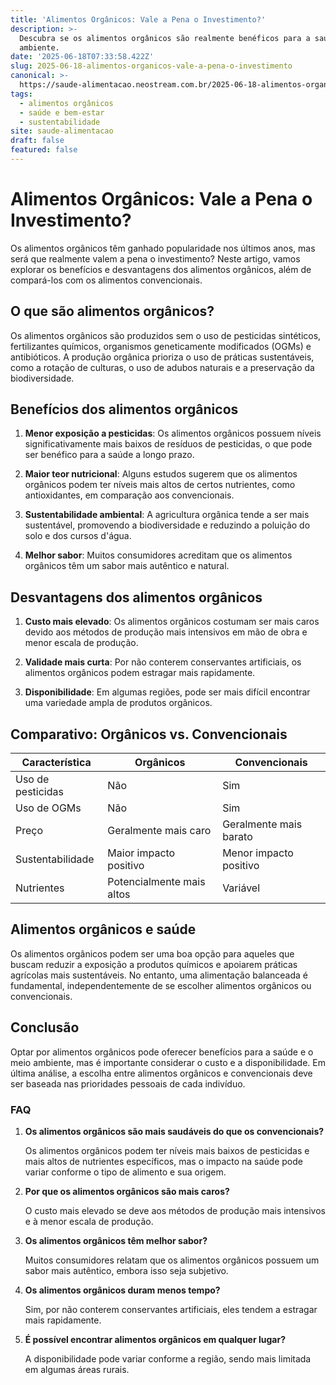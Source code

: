 ```yaml
---
title: 'Alimentos Orgânicos: Vale a Pena o Investimento?'
description: >-
  Descubra se os alimentos orgânicos são realmente benéficos para a saúde e meio
  ambiente.
date: '2025-06-18T07:33:58.422Z'
slug: 2025-06-18-alimentos-organicos-vale-a-pena-o-investimento
canonical: >-
  https://saude-alimentacao.neostream.com.br/2025-06-18-alimentos-organicos-vale-a-pena-o-investimento
tags:
  - alimentos orgânicos
  - saúde e bem-estar
  - sustentabilidade
site: saude-alimentacao
draft: false
featured: false
---
```


# Alimentos Orgânicos: Vale a Pena o Investimento?

Os alimentos orgânicos têm ganhado popularidade nos últimos anos, mas será que realmente valem a pena o investimento? Neste artigo, vamos explorar os benefícios e desvantagens dos alimentos orgânicos, além de compará-los com os alimentos convencionais.

## O que são alimentos orgânicos?

Os alimentos orgânicos são produzidos sem o uso de pesticidas sintéticos, fertilizantes químicos, organismos geneticamente modificados (OGMs) e antibióticos. A produção orgânica prioriza o uso de práticas sustentáveis, como a rotação de culturas, o uso de adubos naturais e a preservação da biodiversidade.

## Benefícios dos alimentos orgânicos

1. **Menor exposição a pesticidas**: Os alimentos orgânicos possuem níveis significativamente mais baixos de resíduos de pesticidas, o que pode ser benéfico para a saúde a longo prazo.

2. **Maior teor nutricional**: Alguns estudos sugerem que os alimentos orgânicos podem ter níveis mais altos de certos nutrientes, como antioxidantes, em comparação aos convencionais.

3. **Sustentabilidade ambiental**: A agricultura orgânica tende a ser mais sustentável, promovendo a biodiversidade e reduzindo a poluição do solo e dos cursos d'água.

4. **Melhor sabor**: Muitos consumidores acreditam que os alimentos orgânicos têm um sabor mais autêntico e natural.

## Desvantagens dos alimentos orgânicos

1. **Custo mais elevado**: Os alimentos orgânicos costumam ser mais caros devido aos métodos de produção mais intensivos em mão de obra e menor escala de produção.

2. **Validade mais curta**: Por não conterem conservantes artificiais, os alimentos orgânicos podem estragar mais rapidamente.

3. **Disponibilidade**: Em algumas regiões, pode ser mais difícil encontrar uma variedade ampla de produtos orgânicos.

## Comparativo: Orgânicos vs. Convencionais

| Característica         | Orgânicos                      | Convencionais                  |
|------------------------|--------------------------------|--------------------------------|
| Uso de pesticidas      | Não                             | Sim                            |
| Uso de OGMs            | Não                             | Sim                            |
| Preço                  | Geralmente mais caro            | Geralmente mais barato         |
| Sustentabilidade       | Maior impacto positivo          | Menor impacto positivo         |
| Nutrientes             | Potencialmente mais altos       | Variável                       |

## Alimentos orgânicos e saúde

Os alimentos orgânicos podem ser uma boa opção para aqueles que buscam reduzir a exposição a produtos químicos e apoiarem práticas agrícolas mais sustentáveis. No entanto, uma alimentação balanceada é fundamental, independentemente de se escolher alimentos orgânicos ou convencionais.

## Conclusão

Optar por alimentos orgânicos pode oferecer benefícios para a saúde e o meio ambiente, mas é importante considerar o custo e a disponibilidade. Em última análise, a escolha entre alimentos orgânicos e convencionais deve ser baseada nas prioridades pessoais de cada indivíduo.

### FAQ

1. **Os alimentos orgânicos são mais saudáveis do que os convencionais?**

   Os alimentos orgânicos podem ter níveis mais baixos de pesticidas e mais altos de nutrientes específicos, mas o impacto na saúde pode variar conforme o tipo de alimento e sua origem.

2. **Por que os alimentos orgânicos são mais caros?**

   O custo mais elevado se deve aos métodos de produção mais intensivos e à menor escala de produção.

3. **Os alimentos orgânicos têm melhor sabor?**

   Muitos consumidores relatam que os alimentos orgânicos possuem um sabor mais autêntico, embora isso seja subjetivo.

4. **Os alimentos orgânicos duram menos tempo?**

   Sim, por não conterem conservantes artificiais, eles tendem a estragar mais rapidamente.

5. **É possível encontrar alimentos orgânicos em qualquer lugar?**

   A disponibilidade pode variar conforme a região, sendo mais limitada em algumas áreas rurais.
